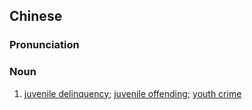 ==Chinese==
{{zh-forms|type=32}}

===Pronunciation===
{{zh-pron
|m=qīngshàonián fànzuì
|c=cing1 siu3 nin4 faan6 zeoi6
|cat=n
}}

===Noun===
{{zh-noun}}

# [[juvenile delinquency]]; [[juvenile offending]]; [[youth crime]]